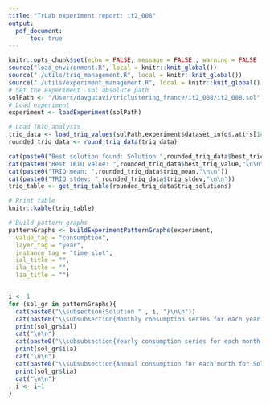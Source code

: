 ```yaml
---
title: "TrLab experiment report: it2_008"
output: 
  pdf_document:
      toc: true
---
```


\newpage

```r
knitr::opts_chunk$set(echo = FALSE, message = FALSE , warning = FALSE , results = "asis")
source("load_environment.R", local = knitr::knit_global())
source("./utils/triq_management.R", local = knitr::knit_global())
source("./utils/experiment_management.R", local = knitr::knit_global())
# Set the experiment .sol absolute path
solPath <- "/Users/davgutavi/triclustering_france/it2_008/it2_008.sol"
# Load experiment
experiment <- loadExperiment(solPath)
```

\section{TRIQ analysis}
\Large

```r
# Load TRIQ analysis
triq_data <- load_triq_values(solPath,experiment$dataset_info$.attrs[14])
rounded_triq_data <- round_triq_data(triq_data)

cat(paste0("Best solution found: Solution ",rounded_triq_data$best_tricluster_id,"\n\n"))
cat(paste0("Best TRIQ value: ",rounded_triq_data$best_triq_value,"\n\n"))
cat(paste0("TRIQ mean: ",rounded_triq_data$triq_mean,"\n\n"))
cat(paste0("TRIQ stdev: ",rounded_triq_data$triq_stdev,"\n\n"))
triq_table <- get_triq_table(rounded_triq_data$triq_solutions)

# Print table
knitr::kable(triq_table)
```

\section{Graphical analysis}

```r

# Build pattern graphs
patternGraphs <- buildExperimentPatternGraphs(experiment,
  value_tag = "consumption",
  layer_tag = "year",
  instance_tag = "time slot",
  ial_title = "",
  ila_title = "",
  lia_title = "")


i <- 1
for (sol_gr in patternGraphs){
  cat(paste0("\\subsection{Solution " , i, "}\n\n"))
  cat(paste0("\\subsubsection{Monthly consumption series for each year for Solution ",i,"}\n\n"))
  print(sol_gr$ial)
  cat("\n\n")
  cat(paste0("\\subsubsection{Yearly consumption series for each month for Solution ",i,"}\n\n"))
  print(sol_gr$ila)
  cat("\n\n")
  cat(paste0("\\subsubsection{Annual consumption for each month for Solution ",i,"}\n\n"))
  print(sol_gr$lia)
  cat("\n\n")
  i <- i+1
}
```
